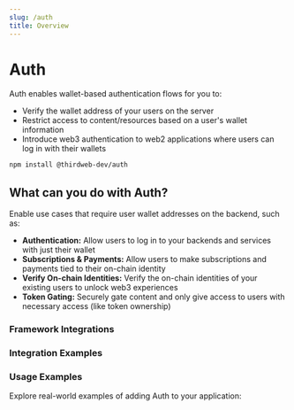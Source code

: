 ```yaml
---
slug: /auth
title: Overview
---
```


# Auth


<div className="heroGrid">
  <div>
    <p>Auth enables wallet-based authentication flows for you to:</p>

<ul>  
<li> Verify the wallet address of your users on the server </li>
<li> Restrict access to content/resources based on a user's wallet information </li>
<li> Introduce web3 authentication to web2 applications where users can log in with their wallets</li>
</ul> 
  </div>
  <div className="heroGridImageContainer">
    <YoutubeEmbed link={"https://www.youtube.com/embed/u6VU51w01pM"} />
  </div>
</div>

```bash npm2yarn
npm install @thirdweb-dev/auth
```

## What can you do with Auth?

Enable use cases that require user wallet addresses on the backend, such as:

- **Authentication:** Allow users to log in to your backends and services with just their wallet
- **Subscriptions & Payments:** Allow users to make subscriptions and payments tied to their on-chain identity
- **Verify On-chain Identities:** Verify the on-chain identities of your existing users to unlock web3 experiences
- **Token Gating:** Securely gate content and only give access to users with necessary access (like token ownership)

<div className="row" style={{ marginBottom: 12 }}>
  <div className="col col--12" style={{ padding: 8 }}>
    <QuickstartCard
      name="Guide: Add Sign In With Ethereum to a Next.js App"
      link="https://blog.thirdweb.com/guides/how-to-add-web3-sign-in-with-thirdweb/"
      image="/assets/icons/education.png"
    />
  </div>
</div>

### Framework Integrations

<div className="row">
  <div className="col col--6" style={{ padding: 8 }}>
    <QuickstartCard
      name="Next.js"
      link="https://github.com/thirdweb-example/thirdweb-auth-next"
      description=""
      image="/assets/languages/nextjs.png"
    />
  </div>
  <div className="col col--6" style={{ padding: 8 }}>
    <QuickstartCard
      name="Next.js + Solana"
      link="https://github.com/thirdweb-example/thirdweb-auth-solana-next"
      description=""
      image="/assets/languages/nextjs.png"
    />
  </div>
</div>

<div className="row">
  <div className="col col--6" style={{ padding: 8 }}>
    <QuickstartCard
      name="Express"
      link="https://github.com/thirdweb-example/thirdweb-auth-express"
      description=""
      image="/assets/languages/javascript.png"
    />
  </div>
  <div className="col col--6" style={{ padding: 8 }}>
    <QuickstartCard
      name="Flask"
      link="https://github.com/thirdweb-example/thirdweb-auth-flask"
      description=""
      image="/assets/languages/python.png"
    />
  </div>
</div>

<div className="row">
  <div className="col col--6" style={{ padding: 8 }}>
    <QuickstartCard
      name="Fiber"
      link="https://github.com/thirdweb-example/thirdweb-auth-fiber"
      description=""
      image="/assets/languages/go.png"
    />
  </div>
</div>

### Integration Examples

<div className="row" style={{ marginTop: 24 }}>
  <div className="col col--4" style={{ padding: 8 }}>
    <QuickstartCard
      name="NextAuth"
      link="https://github.com/thirdweb-example/thirdweb-auth-next-auth"
      description=""
      image="/assets/languages/nextauth.png"
    />
  </div>
  <div className="col col--4" style={{ padding: 8 }}>
    <QuickstartCard
      name="Supabase"
      link="https://github.com/thirdweb-example/thirdweb-auth-supabase"
      description=""
      image="/assets/languages/supabase.png"
    />
  </div>
  <div className="col col--4" style={{ padding: 8 }}>
    <QuickstartCard
      name="Firebase"
      link="https://github.com/thirdweb-example/firebase-auth"
      description=""
      image="/assets/languages/firebase.png"
    />
  </div>
</div>

### Usage Examples

Explore real-world examples of adding Auth to your application:

<div className="row" style={{ marginTop: 24 }}>
  <div className="col col--6" style={{ padding: 8 }}>
    <QuickstartCard
      name="NFT Gated Website"
      link="https://blog.thirdweb.com/guides/nft-gated-website/"
      description="Restrict access to content to NFT holders"
      image="/assets/icons/nft.png"
    />
  </div>
  <div className="col col--6" style={{ padding: 8 }}>
    <QuickstartCard
      name="Stripe Subscription Payments"
      link="https://blog.thirdweb.com/guides/add-stripe-subscriptions-with-web3-auth/"
      description="Accept payments for a subscription service"
      image="/assets/icons/vote.png"
    />
  </div>
  <div className="col col--6" style={{ padding: 8 }}>
    <QuickstartCard
      name="Discord Role Granter"
      link="https://blog.thirdweb.com/guides/create-a-discord-bot-that-gives-nft-holders-a-role/"
      description="Grant NFT holders a role in a Discord server"
      image="/assets/icons/sdks.png"
    />
  </div>
  <div className="col col--6" style={{ padding: 8 }}>
    <QuickstartCard
      name="Web3 Creator Platform"
      link="https://blog.thirdweb.com/guides/how-to-create-a-web3-creator-platform/"
      description="Integrate Auth into a Web2 Database"
      image="/assets/icons/onchain.png"
    />
  </div>
</div>
